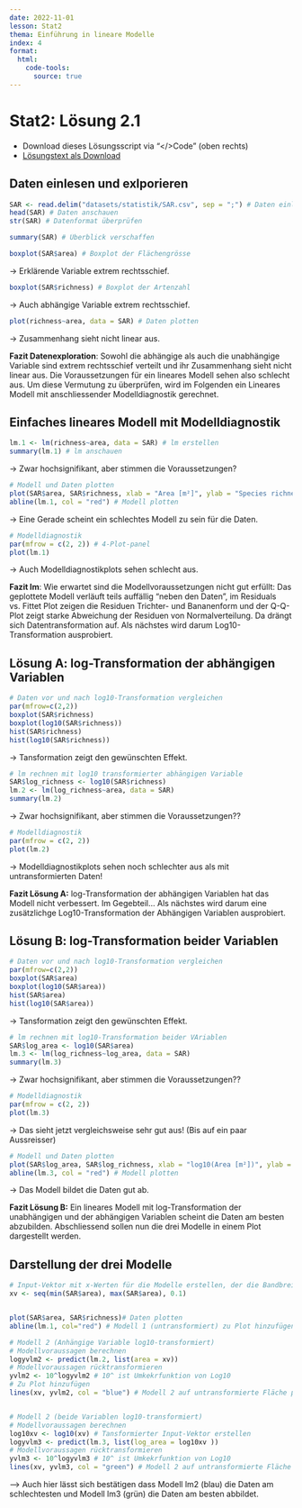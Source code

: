```yaml
---
date: 2022-11-01
lesson: Stat2
thema: Einführung in lineare Modelle
index: 4
format:
  html:
    code-tools:
      source: true
---
```


# Stat2: Lösung 2.1

-   Download dieses Lösungsscript via "\</\>Code" (oben rechts)
-   [Lösungstext als Download](Statistik_Loesung_2.1.pdf)

## Daten einlesen und exlporieren

```r

SAR <- read.delim("datasets/statistik/SAR.csv", sep = ";") # Daten einlesen
head(SAR) # Daten anschauen
str(SAR) # Datenformat überprüfen
```

```r

summary(SAR) # Überblick verschaffen
```

```r

boxplot(SAR$area) # Boxplot der Flächengrösse
```

-\> Erklärende Variable extrem rechtsschief.

```r

boxplot(SAR$richness) # Boxplot der Artenzahl
```

-\> Auch abhängige Variable extrem rechtsschief.

```r

plot(richness~area, data = SAR) # Daten plotten
```

-\> Zusammenhang sieht nicht linear aus.

**Fazit Datenexploration**: Sowohl die abhängige als auch die unabhängige Variable sind extrem rechtsschief verteilt und ihr Zusammenhang sieht nicht linear aus. Die Voraussetzungen für ein lineares Modell sehen also schlecht aus. Um diese Vermutung zu überprüfen, wird im Folgenden ein Lineares Modell mit anschliessender Modelldiagnostik gerechnet.

## Einfaches lineares Modell mit Modelldiagnostik

```r

lm.1 <- lm(richness~area, data = SAR) # lm erstellen
summary(lm.1) # lm anschauen
```

-\> Zwar hochsignifikant, aber stimmen die Voraussetzungen?

```r

# Modell und Daten plotten
plot(SAR$area, SAR$richness, xlab = "Area [m²]", ylab = "Species richness") # Daten plotten
abline(lm.1, col = "red") # Modell plotten
```

-\> Eine Gerade scheint ein schlechtes Modell zu sein für die Daten.

```r

# Modelldiagnostik
par(mfrow = c(2, 2)) # 4-Plot-panel
plot(lm.1) 
```

-\> Auch Modelldiagnostikplots sehen schlecht aus.

**Fazit lm**: Wie erwartet sind die Modellvoraussetzungen nicht gut erfüllt: Das geplottete Modell verläuft teils auffällig "neben den Daten", im Residuals vs. Fittet Plot zeigen die Residuen Trichter- und Bananenform und der Q-Q-Plot zeigt starke Abweichung der Residuen von Normalverteilung. Da drängt sich Datentransformation auf. Als nächstes wird darum Log10-Transformation ausprobiert.

## Lösung A: log-Transformation der abhängigen Variablen

```r

# Daten vor und nach log10-Transformation vergleichen
par(mfrow=c(2,2))
boxplot(SAR$richness)
boxplot(log10(SAR$richness))
hist(SAR$richness)
hist(log10(SAR$richness))
```

-\> Tansformation zeigt den gewünschten Effekt.

```r

# lm rechnen mit log10 transformierter abhängigen Variable
SAR$log_richness <- log10(SAR$richness)
lm.2 <- lm(log_richness~area, data = SAR)
summary(lm.2)
```

-\> Zwar hochsignifikant, aber stimmen die Voraussetzungen??

```r

# Modelldiagnostik
par(mfrow = c(2, 2))
plot(lm.2)
```

-\> Modelldiagnostikplots sehen noch schlechter aus als mit untransformierten Daten!

**Fazit Lösung A:** log-Transformation der abhängigen Variablen hat das Modell nicht verbessert. Im Gegebteil... Als nächstes wird darum eine zusätzlichge Log10-Transformation der Abhängigen Variablen ausprobiert.

## Lösung B: log-Transformation beider Variablen

```r

# Daten vor und nach log10-Transformation vergleichen
par(mfrow=c(2,2))
boxplot(SAR$area)
boxplot(log10(SAR$area))
hist(SAR$area)
hist(log10(SAR$area))
```

-\> Tansformation zeigt den gewünschten Effekt.

```r

# lm rechnen mit log10-Transformation beider VAriablen
SAR$log_area <- log10(SAR$area)
lm.3 <- lm(log_richness~log_area, data = SAR)
summary(lm.3)
```

-\> Zwar hochsignifikant, aber stimmen die Voraussetzungen??

```r

# Modelldiagnostik
par(mfrow = c(2, 2))
plot(lm.3)
```

-\> Das sieht jetzt vergleichsweise sehr gut aus! (Bis auf ein paar Aussreisser)

```r

# Modell und Daten plotten
plot(SAR$log_area, SAR$log_richness, xlab = "log10(Area [m²])", ylab = "log10(Species richness)") # Daten plotten
abline(lm.3, col = "red") # Modell plotten
```

-\> Das Modell bildet die Daten gut ab.

**Fazit Lösung B:** Ein lineares Modell mit log-Transformation der unabhängigen und der abhängigen Variablen scheint die Daten am besten abzubilden. Abschliessend sollen nun die drei Modelle in einem Plot dargestellt werden.

## Darstellung der drei Modelle

```r

# Input-Vektor mit x-Werten für die Modelle erstellen, der die Bandbreite der Daten abdeckt
xv <- seq(min(SAR$area), max(SAR$area), 0.1)


plot(SAR$area, SAR$richness)# Daten plotten
abline(lm.1, col="red") # Modell 1 (untransformiert) zu Plot hinzufügen

# Modell 2 (Anhängige Variable log10-transformiert) 
# Modellvoraussagen berechnen
logyvlm2 <- predict(lm.2, list(area = xv)) 
# Modellvoraussagen rücktransformieren
yvlm2 <- 10^logyvlm2 # 10^ ist Umkekrfunktion von Log10
# Zu Plot hinzufügen
lines(xv, yvlm2, col = "blue") # Modell 2 auf untransformierte Fläche plotten


# Modell 2 (beide Variablen log10-transformiert) 
# Modellvoraussagen berechnen
log10xv <- log10(xv) # Tansformierter Input-Vektor erstellen
logyvlm3 <- predict(lm.3, list(log_area = log10xv ))
# Modellvoraussagen rücktransformieren 
yvlm3 <- 10^logyvlm3 # 10^ ist Umkekrfunktion von Log10
lines(xv, yvlm3, col = "green") # Modell 2 auf untransformierte Fläche plotten
```

\--\> Auch hier lässt sich bestätigen dass Modell lm2 (blau) die Daten am schlechtesten und Modell lm3 (grün) die Daten am besten abbildet.

